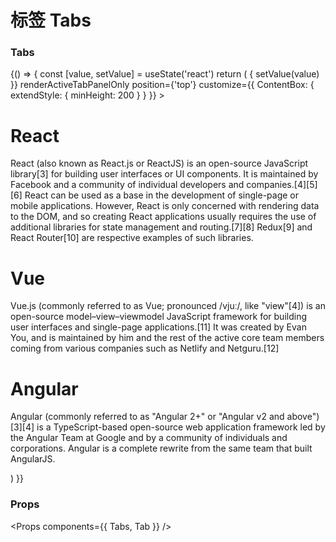 
<Meta title="Tabs" component={Tabs} />

# 标签 Tabs

### Tabs

<Preview>
  <Story name="Tabs">
    {() => {
      const [value, setValue] = useState('react')
      return (
        <Tabs
          value={value}
          onChange={(value) => { setValue(value) }}
          renderActiveTabPanelOnly
          position={'top'}
          customize={{
            ContentBox: {
              extendStyle: { minHeight: 200 }
            }
          }}
        >
          <Tab value={"react"} label={"React"}>
            <h1>React</h1>
            <p>React (also known as React.js or ReactJS) is an open-source JavaScript library[3] for building user interfaces or UI components. It is maintained by Facebook and a community of individual developers and companies.[4][5][6] React can be used as a base in the development of single-page or mobile applications. However, React is only concerned with rendering data to the DOM, and so creating React applications usually requires the use of additional libraries for state management and routing.[7][8] Redux[9] and React Router[10] are respective examples of such libraries.</p>
          </Tab>
          <Tab value={"vue"} label={"Vue"}>
            <h1>Vue</h1>
            <p>Vue.js (commonly referred to as Vue; pronounced /vjuː/, like "view"[4]) is an open-source model–view–viewmodel JavaScript framework for building user interfaces and single-page applications.[11] It was created by Evan You, and is maintained by him and the rest of the active core team members coming from various companies such as Netlify and Netguru.[12]</p>
          </Tab>
          <Tab value={"angular"} label={"Angular"}>
            <h1>Angular</h1>
            <p>Angular (commonly referred to as "Angular 2+" or "Angular v2 and above")[3][4] is a TypeScript-based open-source web application framework led by the Angular Team at Google and by a community of individuals and corporations. Angular is a complete rewrite from the same team that built AngularJS.</p>
          </Tab>
        </Tabs>
      )
    }}
  </Story>
</Preview>

### Props

<Props components={{ Tabs, Tab }} />